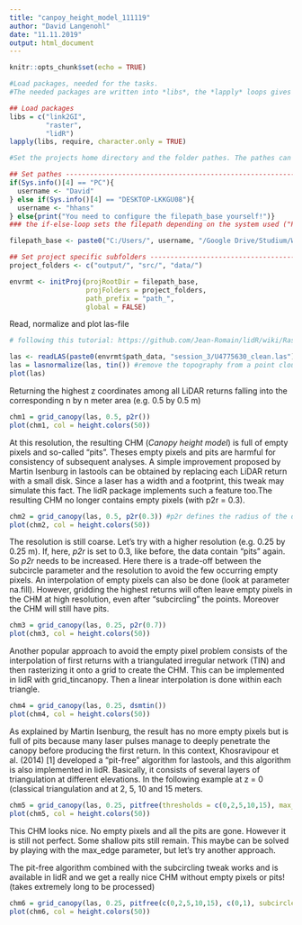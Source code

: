 ```yaml
---
title: "canpoy_height_model_111119"
author: "David Langenohl"
date: "11.11.2019"
output: html_document
---
```


```r
knitr::opts_chunk$set(echo = TRUE)
```

```r
#Load packages, needed for the tasks.
#The needed packages are written into *libs*, the *lapply* loops gives out, if they are installed (if not, do it individually) and, if so, reads #them in.

## Load packages
libs = c("link2GI",
         "raster",
         "lidR")
lapply(libs, require, character.only = TRUE)
```

```r
#Set the projects home directory and the folder pathes. The pathes can than be reached by (e.g) *envrmt$filepath_base*.

## Set pathes -------------------------------------------------------------------
if(Sys.info()[4] == "PC"){
  username <- "David"
} else if(Sys.info()[4] == "DESKTOP-LKKGU08"){
  username <- "hhans"
} else{print("You need to configure the filepath_base yourself!")}
### the if-else-loop sets the filepath depending on the system used ("PC" = PC, "DESKTOP-LKKGU08" = Laptop)

filepath_base <- paste0("C:/Users/", username, "/Google Drive/Studium/WiSe19/GIS_Fernerkundung")

## Set project specific subfolders -------------------------------------------------------------------
project_folders <- c("output/", "src/", "data/")

envrmt <- initProj(projRootDir = filepath_base,
                   projFolders = project_folders, 
                   path_prefix = "path_", 
                   global = FALSE)
```

Read, normalize and plot las-file
```r
# following this tutorial: https://github.com/Jean-Romain/lidR/wiki/Rasterizing-perfect-canopy-height-models

las <- readLAS(paste0(envrmt$path_data, "session_3/U4775630_clean.las"))
las = lasnormalize(las, tin()) #remove the topography from a point cloud; dataset gets normalized with the ground at 0
plot(las)
```

Returning the highest z coordinates among all LiDAR returns falling into the corresponding n by n meter area (e.g. 0.5 by 0.5 m)
```r
chm1 = grid_canopy(las, 0.5, p2r()) 
plot(chm1, col = height.colors(50))
```

At this resolution, the resulting CHM (*Canopy height model*) is full of empty pixels and so-called "pits". Theses empty pixels and pits are harmful for consistency of subsequent analyses. A simple improvement proposed by Martin Isenburg in lastools can be obtained by replacing each LiDAR return with a small disk. Since a laser has a width and a footprint, this tweak may simulate this fact. The lidR package implements such a feature too.The resulting CHM no longer contains empty pixels (with p2r = 0.3).
```r
chm2 = grid_canopy(las, 0.5, p2r(0.3)) #p2r defines the radius of the disks.
plot(chm2, col = height.colors(50))
```

The resolution is still coarse. Let's try with a higher resolution (e.g. 0.25 by 0.25 m). If, here, *p2r* is set to 0.3, like before, the data contain "pits" again. So *p2r* needs to be increased. Here there is a trade-off between the subcircle parameter and the resolution to avoid the few occurring empty pixels. An interpolation of empty pixels can also be done (look at parameter na.fill). However, gridding the highest returns will often leave empty pixels in the CHM at high resolution, even after "subcircling" the points. Moreover the CHM will still have pits.
```r
chm3 = grid_canopy(las, 0.25, p2r(0.7))
plot(chm3, col = height.colors(50))
```

Another popular approach to avoid the empty pixel problem consists of the interpolation of first returns with a triangulated irregular network (TIN) and then rasterizing it onto a grid to create the CHM. This can be implemented in lidR with grid_tincanopy. Then a linear interpolation is done within each triangle.
```r
chm4 = grid_canopy(las, 0.25, dsmtin())
plot(chm4, col = height.colors(50))
```

As explained by Martin Isenburg, the result has no more empty pixels but is full of pits because many laser pulses manage to deeply penetrate the canopy before producing the first return. In this context, Khosravipour et al. (2014) [1] developed a "pit-free" algorithm for lastools, and this algorithm is also implemented in lidR. Basically, it consists of several layers of triangulation at different elevations. In the following example at z = 0 (classical triangulation and at 2, 5, 10 and 15 meters.
```r
chm5 = grid_canopy(las, 0.25, pitfree(thresholds = c(0,2,5,10,15), max_edge = c(0,1)))
plot(chm5, col = height.colors(50))
```

This CHM looks nice. No empty pixels and all the pits are gone. However it is still not perfect. Some shallow pits still remain. This maybe can be solved by playing with the max_edge parameter, but let's try another approach.

The pit-free algorithm combined with the subcircling tweak works and is available in lidR and we get a really nice CHM without empty pixels or pits! (takes extremely long to be processed)
```r
chm6 = grid_canopy(las, 0.25, pitfree(c(0,2,5,10,15), c(0,1), subcircle = 0.2))
plot(chm6, col = height.colors(50))
```

